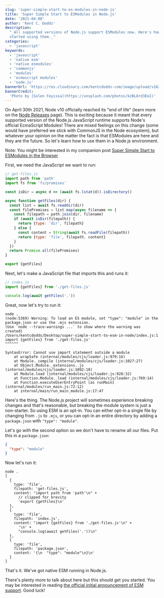 ```yaml
---
slug: 'super-simple-start-to-es-modules-in-node-js'
title: 'Super Simple Start to ESModules in Node.js'
date: '2021-04-08'
author: 'Kent C. Dodds'
description:
  "_All supported versions of Node.js support ESModules now. Here's how to get
  started using them._"
categories:
  - 'javascript'
keywords:
  - 'javascript'
  - 'native esm'
  - 'native esmodules'
  - 'commonjs'
  - 'modules'
  - 'ecmascript modules'
  - 'node.js'
bannerUrl: 'https://res.cloudinary.com/kentcdodds-com/image/upload/v1625033378/kentcdodds.com/content/blog/super-simple-start-to-es-modules-in-node-js/banner.jpg'
bannerCredit:
  'Photo by [Solen Feyissa](https://unsplash.com/photos/kzBL8rd3EoI)'
---
```


On April 30th 2021, Node v10 officially reached its "end of life" (learn
more on the [Node Releases](https://nodejs.org/en/about/releases/) page). This
is exciting because it meant that every supported version of the Node.js
JavaScript runtime supports Node's official EcmaScript Modules! There are
mixed feelings on this change (some would have preferred we stick with CommonJS
in the Node ecosystem), but whatever your opinion on the matter the fact is that
ESModules are here and they are the future. So let's learn how to use them in a
Node.js environment.

Note: You might be interested in my companion post
[Super Simple Start to ESModules in the Browser](/blog/super-simple-start-to-es-modules-in-the-browser)

First, we need the JavaScript we want to run:

```javascript
// get-files.js
import path from 'path'
import fs from 'fs/promises'

const isDir = async d => (await fs.lstat(d)).isDirectory()

async function getFiles(dir) {
  const list = await fs.readdir(dir)
  const filePromises = list.map(async filename => {
    const filepath = path.join(dir, filename)
    if (await isDir(filepath)) {
      return {type: 'dir', filepath}
    } else {
      const content = String(await fs.readFile(filepath))
      return {type: 'file', filepath, content}
    }
  })
  return Promise.all(filePromises)
}

export {getFiles}
```

Next, let's make a JavaScript file that imports this and runs it:

```javascript
// index.js
import {getFiles} from './get-files.js'

console.log(await getFiles('.'))
```

Great, now let's try to run it:

```
node .
(node:5369) Warning: To load an ES module, set "type": "module" in the package.json or use the .mjs extension.
(Use `node --trace-warnings ...` to show where the warning was created)
/Users/kentcdodds/Desktop/super-simple-start-to-esm-in-node/index.js:1
import {getFiles} from './get-files.js'
^^^^^^

SyntaxError: Cannot use import statement outside a module
    at wrapSafe (internal/modules/cjs/loader.js:979:16)
    at Module._compile (internal/modules/cjs/loader.js:1027:27)
    at Object.Module._extensions..js (internal/modules/cjs/loader.js:1092:10)
    at Module.load (internal/modules/cjs/loader.js:928:32)
    at Function.Module._load (internal/modules/cjs/loader.js:769:14)
    at Function.executeUserEntryPoint [as runMain] (internal/modules/run_main.js:72:12)
    at internal/main/run_main_module.js:17:47
```

Here's the thing. The Node.js project will sometimes experience breaking changes
and that's reasonable, but breaking the module system is just a non-starter. So
using ESM is an opt-in. You can either opt-in a single file by changing from
`.js` to `.mjs`, or you can opt-in an entire directory by adding a
`package.json` with `"type": "module"`.

Let's go with the second option so we don't have to rename all our files. Put
this in a `package.json`:

```json
{
  "type": "module"
}
```

Now let's run it:

```
node .
[
  {
    type: 'file',
    filepath: 'get-files.js',
    content: "import path from 'path'\n" +
      // clipped for brevity
      'export {getFiles}\n'
  },
  {
    type: 'file',
    filepath: 'index.js',
    content: "import {getFiles} from './get-files.js'\n" +
      '\n' +
      "console.log(await getFiles('.'))\n"
  },
  {
    type: 'file',
    filepath: 'package.json',
    content: '{\n  "type": "module"\n}\n'
  }
]
```

That's it. We've got native ESM running in Node.js.

There's plenty more to talk about here but this should get you started. You may
be interested in reading
[the official initial announcement of ESM support](https://nodejs.medium.com/announcing-core-node-js-support-for-ecmascript-modules-c5d6dc29b663).
Good luck!
